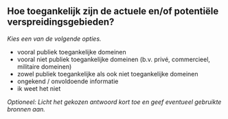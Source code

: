 

## Hoe toegankelijk zijn de actuele en/of potentiële verspreidingsgebieden?

*Kies een van de volgende opties.*

- vooral publiek toegankelijke domeinen
- vooral niet publiek toegankelijke domeinen (b.v. privé, commercieel, militaire domeinen)
- zowel publiek toegankelijke als ook niet toegankelijke domeinen
- ongekend / onvoldoende informatie
- ik weet het niet

*Optioneel: Licht het gekozen antwoord kort toe en geef eventueel gebruikte bronnen aan.*

&nbsp;


